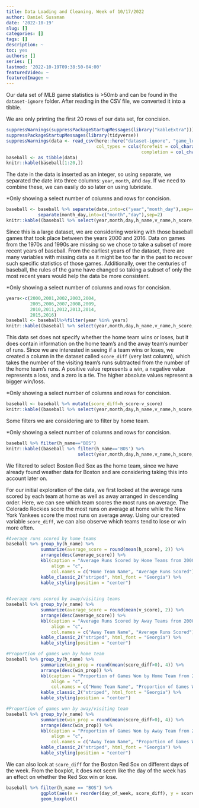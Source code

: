 ```yaml
---
title: Data Loading and Cleaning, Week of 10/17/2022
author: Daniel Sussman
date: '2022-10-19'
slug: []
categories: []
tags: []
description: ~
toc: yes
authors: []
series: []
lastmod: '2022-10-19T09:38:50-04:00'
featuredVideo: ~
featuredImage: ~
---
```



Our data set of MLB game statistics is >50mb and can be found in the `dataset-ignore` folder. After reading in the CSV file, we converted it into a tibble. 

We are only printing the first 20 rows of our data set, for concision.

```r
suppressWarnings(suppressPackageStartupMessages(library("kableExtra")))
suppressPackageStartupMessages(library(tidyverse))
suppressWarnings(data <- read_csv(here::here("dataset-ignore", "game_logs.csv"), 
                                  col_types = cols(forefeit = col_character(),
                                                   completion = col_character())))
baseball <- as_tibble(data)
knitr::kable(baseball[1:20,])
```

\n
\n

The date in the data is inserted as an integer, so using separate, we separated the date into three columns: `year`, `month`, and `day`. If we need to combine these, we can easily do so later on using lubridate.

*Only showing a select number of columns and rows for concision.

```r
baseball <- baseball %>% separate(date,into=c("year","month_day"),sep=4) %>% 
            separate(month_day,into=c("month","day"),sep=2)
knitr::kable((baseball %>% select(year,month,day,h_name,v_name,h_score,v_score))[1:20,])
```
             
\n
\n

Since this is a large dataset, we are considering working with those baseball games that took place between the years 2000 and 2016. Data on games from the 1970s and 1990s are missing so we chose to take a subset of more recent years of baseball. From the earliest years of the dataset, there are many variables with missing data as it might be too far in the past to recover such specific statistics of those games. Additionally, over the centuries of baseball, the rules of the game have changed so taking a subset of only the most recent years would help the data be more consistent. 

*Only showing a select number of columns and rows for concision.

```r
years<-c(2000,2001,2002,2003,2004,
         2005,2006,2007,2008,2009,
         2010,2011,2012,2013,2014,
         2015,2016)
baseball <- baseball%>%filter(year %in% years)
knitr::kable((baseball %>% select(year,month,day,h_name,v_name,h_score,v_score))[1:20,])
```

\n
\n


This data set does not specify whether the home team wins or loses, but it does contain information on the home team's and the away team's number of runs. Since we are interested in seeing if a team wins or loses, we created a column in the dataset called `score_diff` (very last column), which takes the number of the visiting team's runs subtracted from the number of the home team's runs. A positive value represents a win, a negative value represents a loss, and a zero is a tie. The higher absolute values represent a bigger win/loss. 

*Only showing a select number of columns and rows for concision.

```r
baseball <- baseball %>% mutate(score_diff=h_score-v_score)
knitr::kable((baseball %>% select(year,month,day,h_name,v_name,h_score,v_score,score_diff))[1:20,])
```


\n
\n

Some filters we are considering are to filter by home team.

*Only showing a select number of columns and rows for concision.

```r
baseball %>% filter(h_name=="BOS")
knitr::kable((baseball %>% filter(h_name=='BOS') %>% 
                           select(year,month,day,h_name,v_name,h_score,v_score,score_diff))[1:20,])
```

We filtered to select Boston Red Sox as the home team, since we have already found weather data for Boston and are considering taking this into account later on.

For our initial exploration of the data, we first looked at the average runs scored by each team at home as well as away arranged in descending order. Here, we can see which team scores the most runs on average. The Colorado Rockies score the most runs on average at home while the New York Yankees score the most runs on average away. Using our created variable `score_diff`, we can also observe which teams tend to lose or win more often. 

``` r
#Average runs scored by home teams
baseball %>% group_by(h_name) %>% 
             summarize(average_score = round(mean(h_score), 2)) %>% 
             arrange(desc(average_score)) %>% 
             kbl(caption = "Average Runs Scored by Home Teams from 2000 to 2016", 
                 align = "c", 
                 col.names = c("Home Team Name", "Average Runs Scored")) %>% 
             kable_classic_2("striped", html_font = "Georgia") %>% 
             kable_styling(position = "center")
  

#Average runs scored by away/visiting teams
baseball %>% group_by(v_name) %>% 
             summarize(average_score = round(mean(v_score), 2)) %>% 
             arrange(desc(average_score)) %>% 
             kbl(caption = "Average Runs Scored by Away Teams from 2000 to 2016", 
                 align = "c", 
                 col.names = c("Away Team Name", "Average Runs Scored")) %>% 
             kable_classic_2("striped", html_font = "Georgia") %>% 
             kable_styling(position = "center")

#Proportion of games won by home team
baseball %>% group_by(h_name) %>% 
             summarize(win_prop = round(mean(score_diff>0), 4)) %>% 
             arrange(desc(win_prop)) %>% 
             kbl(caption = "Proportion of Games Won by Home Team from 2000 to 2016", 
                 align = "c", 
                 col.names = c("Home Team Name", "Proportion of Games Won")) %>% 
             kable_classic_2("striped", html_font = "Georgia") %>% 
             kable_styling(position = "center")

#Proportion of games won by away/visiting team
baseball %>% group_by(v_name) %>% 
             summarize(win_prop = round(mean(score_diff>0), 4)) %>% 
             arrange(desc(win_prop)) %>% 
             kbl(caption = "Proportion of Games Won by Away Team from 2000 to 2016", 
                 align = "c", 
                 col.names = c("Away Team Name", "Proportion of Games Won")) %>% 
             kable_classic_2("striped", html_font = "Georgia") %>% 
             kable_styling(position = "center")
```

We can also look at `score_diff` for the Boston Red Sox on different days of the week. From the boxplot, it does not seem like the day of the week has an effect on whether the Red Sox win or lose. 

```r
baseball %>% filter(h_name == "BOS") %>% 
             ggplot(aes(x = reorder(day_of_week, score_diff), y = score_diff)) + 
             geom_boxplot()
```


